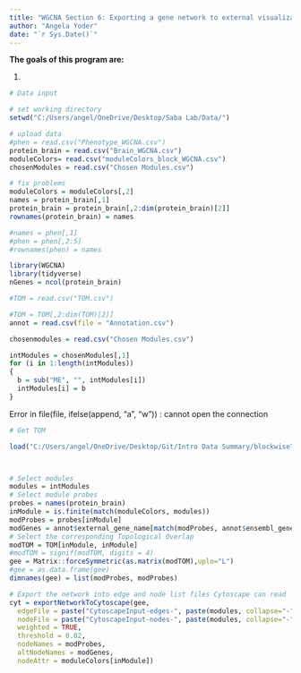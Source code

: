 ```yaml
---
title: "WGCNA Section 6: Exporting a gene network to external visualization software"
author: "Angela Yoder"
date: "`r Sys.Date()`"
---
```


**The goals of this program are:**

1. 

```r
# Data input

# set working directory
setwd("C:/Users/angel/OneDrive/Desktop/Saba Lab/Data/")

# upload data
#phen = read.csv("Phenotype_WGCNA.csv")
protein_brain = read.csv("Brain_WGCNA.csv")
moduleColors= read.csv("moduleColors_block_WGCNA.csv")
chosenModules = read.csv("Chosen Modules.csv")

# fix problems
moduleColors = moduleColors[,2]
names = protein_brain[,1]
protein_brain = protein_brain[,2:dim(protein_brain)[2]]
rownames(protein_brain) = names

#names = phen[,1]
#phen = phen[,2:5]
#rownames(phen) = names 

library(WGCNA)
library(tidyverse)
nGenes = ncol(protein_brain)

#TOM = read.csv("TOM.csv")

#TOM = TOM[,2:dim(TOM)[2]]
annot = read.csv(file = "Annotation.csv")

chosenmodules = read.csv("Chosen Modules.csv")

intModules = chosenModules[,1]
for (i in 1:length(intModules))
{
  b = sub("ME", "", intModules[i])
  intModules[i] = b
}
```
Error in file(file, ifelse(append, "a", "w")) : cannot open the connection
```r


# Get TOM

load("C:/Users/angel/OneDrive/Desktop/Git/Intro Data Summary/blockwiseTOM-block.1.RData")



# Select modules
modules = intModules
# Select module probes
probes = names(protein_brain)
inModule = is.finite(match(moduleColors, modules))
modProbes = probes[inModule]
modGenes = annot$external_gene_name[match(modProbes, annot$ensembl_gene_id)]
# Select the corresponding Topological Overlap
modTOM = TOM[inModule, inModule]
#modTOM = signif(modTOM, digits = 4)
gee = Matrix::forceSymmetric(as.matrix(modTOM),uplo="L")
#gee = as.data.frame(gee)
dimnames(gee) = list(modProbes, modProbes)

# Export the network into edge and node list files Cytoscape can read
cyt = exportNetworkToCytoscape(gee,
  edgeFile = paste("CytoscapeInput-edges-", paste(modules, collapse="-"), ".txt", sep=""),
  nodeFile = paste("CytoscapeInput-nodes-", paste(modules, collapse="-"), ".txt", sep=""),
  weighted = TRUE,
  threshold = 0.02,
  nodeNames = modProbes,
  altNodeNames = modGenes,
  nodeAttr = moduleColors[inModule])


```
